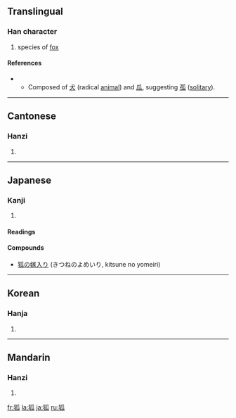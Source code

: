 ==Translingual==

===Han character===
{{Han char|rn=94|rad=犬|as=05|sn=8|four=4223<sub>0</sub>|canj=大竹竹女人 (KHHVO)}}

# species of [[fox]]

====References====
{{Han ref|kx=0708.290|dkj=20333|dj=1121.120|hdz=21340.140|uh=72D0|ud=29392|bh=AAB0|bd=43696}}

** Composed of [[犬]] (radical [[animal]]) and [[瓜]], suggesting [[孤]] ([[solitary]]).

----
==Cantonese==
===Hanzi===
{{yue-hanzi|jyut=|y=wu4}}
# {{defn|Cantonese}}

----
==Japanese==
===Kanji===
{{ja-kanji|grade=}}
# {{defn|Japanese}} 
====Readings====
{{ja-readings|on=[[こ]] (ko)|kun=[[きつね]] (kitsune)}}

====Compounds====
* [[狐の嫁入り]] (きつねのよめいり, kitsune no yomeiri)

----
==Korean==
===Hanja===
{{ko-hanja|hangeul=[[호]]|eumhun=|rv=ho|mr=ho|y=ho}}
# {{defn|Korean}}

----
==Mandarin==
===Hanzi===
{{cmn-hanzi|pin=[[hú]] (hu2)|wg=hu<sup>2</sup>}}
# {{defn|Mandarin}}

[[fr:狐]]
[[la:狐]]
[[ja:狐]]
[[ru:狐]]